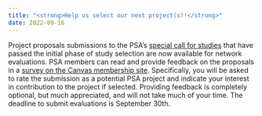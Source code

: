```yaml
---
title: "<strong>Help us select our next project(s)!</strong>"
date: 2022-09-16
---
```


<!-- wp:paragraph -->
<p>Project proposals submissions to the PSA’s <a href="https://psysciacc.org/2022/07/28/special-call-for-studies-studying-generalizability-with-global-samples-deadline-extended/">special call for studies</a> that have passed the initial phase of study selection are now available for network evaluations. PSA members can read and provide feedback on the proposals in a <a href="https://canvas.psysciacc.org/courses/1/quizzes/89">survey on the Canvas membership site</a>. Specifically, you will be asked to rate the submission as a potential PSA project and indicate your interest in contribution to the project if selected. Providing feedback is completely optional, but much appreciated, and will not take much of your time. The deadline to submit evaluations is September 30th.</p>
<!-- /wp:paragraph -->

